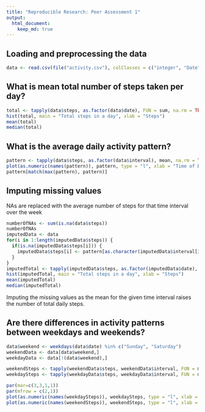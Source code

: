 ```yaml
---
title: "Reproducible Research: Peer Assessment 1"
output: 
  html_document:
    keep_md: true
---
```



## Loading and preprocessing the data
```r
data <- read.csv(file("activity.csv"), colClasses = c("integer", "Date", "integer"))
```

## What is mean total number of steps taken per day?
```r
total <- tapply(data$steps, as.factor(data$date), FUN = sum, na.rm = TRUE)
hist(total, main = "Total steps in a day", xlab = "Steps")
mean(total)
median(total)
```


## What is the average daily activity pattern?
```r
pattern <- tapply(data$steps, as.factor(data$interval), mean, na.rm = TRUE)
plot(as.numeric(names(pattern)), pattern, type = "l", xlab = "Time of Day", ylab = "Average number of steps")
pattern[match(max(pattern), pattern)]
```

## Imputing missing values
NAs are replaced with the average number of steps for that time interval over the week

```r
numberOfNAs <- sum(is.na(data$steps))
numberOfNAs
imputedData <- data
for(i in 1:length(imputedData$steps)) {
  if(is.na(imputedData$steps[i])) {
    imputedData$steps[i] <- pattern[as.character(imputedData$interval[i])]
  }
}
imputedTotal <- tapply(imputedData$steps, as.factor(imputedData$date), FUN = sum, na.rm = TRUE)
hist(imputedTotal, main = "Total steps in a day", xlab = "Steps")
mean(imputedTotal)
median(imputedTotal)
```

Imputing the missing values as the mean for the given time interval raises the number of total daily steps.

## Are there differences in activity patterns between weekdays and weekends?
```r
data$weekend <- weekdays(data$date) %in% c("Sunday", "Saturday")
weekendData <- data[data$weekend,]
weekdayData <- data[!(data$weekend),]

weekendSteps <- tapply(weekendData$steps, weekendData$interval, FUN = mean, na.rm = TRUE)
weekdaySteps <- tapply(weekdayData$steps, weekdayData$interval, FUN = mean, na.rm = TRUE)

par(mar=c(3,3,1,1))
par(mfrow = c(2,1))
plot(as.numeric(names(weekdaySteps)), weekdaySteps, type = "l", xlab = "Time of Day", ylab = "Average number of steps", main = "Weekday")
plot(as.numeric(names(weekendSteps)), weekendSteps, type = "l", xlab = "Time of Day", ylab = "Average number of steps", main = "Weekend")
```